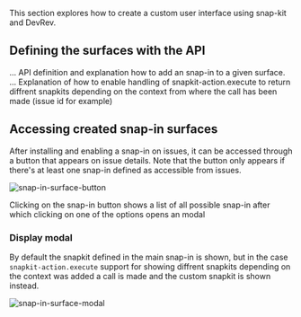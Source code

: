 This section explores how to create a custom user interface using snap-kit and DevRev.

## Defining the surfaces with the API 

... API definition and explanation how to add an snap-in to a given surface.
... Explanation of how to enable handling of snapkit-action.execute to return diffrent snapkits depending on the context from where the call has been made (issue id for example)

## Accessing created snap-in surfaces

After installing and enabling a snap-in on issues, it can be accessed through a button that appears on issue details. Note that the button only appears if there's at least one snap-in defined as accessible from issues.

![snap-in-surface-button](https://github.com/devrev/fern-api-docs/assets/59974807/9544be67-f625-4a0d-a040-347ecf00163d)


Clicking on the snap-in button shows a list of all possible snap-in after which clicking on one of the options opens an modal 

### Display modal

By default the snapkit defined in the main snap-in is shown, but in the case `snapkit-action.execute` support for showing diffrent snapkits depending on the context was added a call is made and the custom snapkit is shown instead.

![snap-in-surface-modal](https://github.com/devrev/fern-api-docs/assets/59974807/1392a73e-f66b-4bc2-95a4-35108aaed006)


